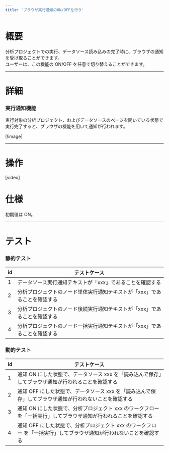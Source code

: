 ```yaml
---
title: 'ブラウザ実行通知のON/OFFを行う'
---
```


# 概要

分析プロジェクトでの実行、データソース読み込みの完了時に、ブラウザの通知を受け取ることができます。  
ユーザーは、この機能の ON/OFF を任意で切り替えることができます。

---

# 詳細

### 実行通知機能

実行対象の分析プロジェクト、およびデータソースのページを開いている状態で実行完了すると、ブラウザの機能を用いて通知が行われます。

[!image]

---

# 操作

[video]

<InternalSection>

# 仕様

初期値は ON。

---

# テスト

### 静的テスト

| id  | テストケース                                                              |
| --- | ------------------------------------------------------------------------- |
| 1   | データソース実行通知テキストが「xxx」であることを確認する                 |
| 2   | 分析プロジェクトのノード単体実行通知テキストが「xxx」であることを確認する |
| 3   | 分析プロジェクトのノード後続実行通知テキストが「xxx」であることを確認する |
| 4   | 分析プロジェクトのノード一括実行通知テキストが「xxx」であることを確認する |

### 動的テスト

| id  | テストケース                                                                                                        |
| --- | ------------------------------------------------------------------------------------------------------------------- |
| 1   | 通知 ON にした状態で、データソース xxx を「読み込んで保存」してブラウザ通知が行われることを確認する                 |
| 2   | 通知 OFF にした状態で、データソース xxx を「読み込んで保存」してブラウザ通知が行われないことを確認する              |
| 3   | 通知 ON にした状態で、分析プロジェクト xxx のワークフロー を「一括実行」してブラウザ通知が行われることを確認する    |
| 4   | 通知 OFF にした状態で、分析プロジェクト xxx のワークフロー を「一括実行」してブラウザ通知が行われないことを確認する |

</InternalSection>
